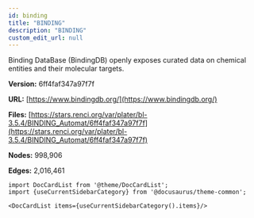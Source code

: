 ```yaml
---
id: binding
title: "BINDING"
description: "BINDING"
custom_edit_url: null
---
```





Binding DataBase (BindingDB) openly exposes curated data on chemical entities and their molecular targets.

**Version:** 6ff4faf347a97f7f

**URL:** [https://www.bindingdb.org/](https://www.bindingdb.org/)

**Files:** [https://stars.renci.org/var/plater/bl-3.5.4/BINDING_Automat/6ff4faf347a97f7f](https://stars.renci.org/var/plater/bl-3.5.4/BINDING_Automat/6ff4faf347a97f7f)

**Nodes:** 998,906

**Edges:** 2,016,461





```mdx-code-block
import DocCardList from '@theme/DocCardList';
import {useCurrentSidebarCategory} from '@docusaurus/theme-common';

<DocCardList items={useCurrentSidebarCategory().items}/>
```
      